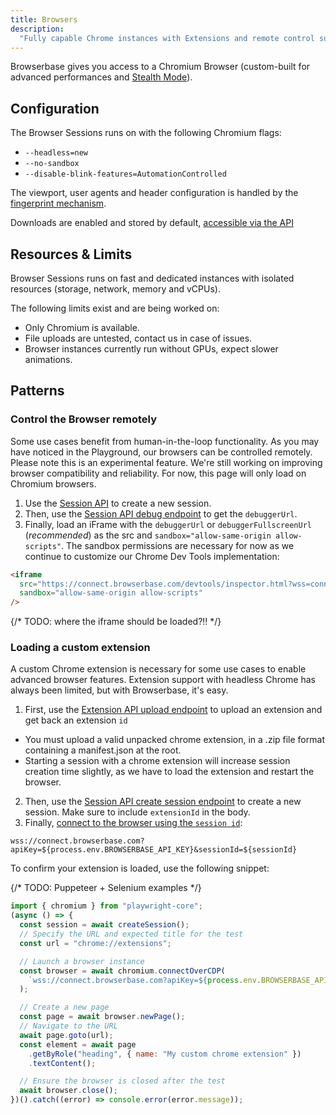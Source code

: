 ```yaml
---
title: Browsers
description:
  "Fully capable Chrome instances with Extensions and remote control support."
---
```


Browserbase gives you access to a Chromium Browser (custom-built for advanced
performances and [Stealth Mode](/features/stealth-mode)).

## Configuration

The Browser Sessions runs on with the following Chromium flags:

- `--headless=new`
- `--no-sandbox`
- `--disable-blink-features=AutomationControlled`

The viewport, user agents and header configuration is handled by the
[fingerprint mechanism](/features/stealth-mode).

Downloads are enabled and stored by default,
[accessible via the API](/features/sessions#downloading-files)

## Resources & Limits

Browser Sessions runs on fast and dedicated instances with isolated resources
(storage, network, memory and vCPUs).

The following limits exist and are being worked on:

- Only Chromium is available.
- File uploads are untested, contact us in case of issues.
- Browser instances currently run without GPUs, expect slower animations.

## Patterns

### Control the Browser remotely

Some use cases benefit from human-in-the-loop functionality. As you may have
noticed in the Playground, our browsers can be controlled remotely. Please note
this is an experimental feature. We're still working on improving browser
compatibility and reliability. For now, this page will only load on Chromium
browsers.

1. Use the [Session API](/api-reference/list-all-sessions) to create a new
   session.
2. Then, use the [Session API debug endpoint](/api-reference/list-all-sessions)
   to get the `debuggerUrl`.
3. Finally, load an iFrame with the `debuggerUrl` or `debuggerFullscreenUrl`
   (_recommended_) as the src and `sandbox="allow-same-origin allow-scripts"`.
   The sandbox permissions are necessary for now as we continue to customize our
   Chrome Dev Tools implementation:

```html
<iframe
  src="https://connect.browserbase.com/devtools/inspector.html?wss=connect.browserbase.com/debug/6e830201-e20f-42a4-accd-6024dd1ed155/devtools/page/3B9E111446C093708541256B9FF57189"
  sandbox="allow-same-origin allow-scripts"
/>
```

{/* TODO: where the iframe should be loaded?!! */}

### Loading a custom extension

A custom Chrome extension is necessary for some use cases to enable advanced
browser features. Extension support with headless Chrome has always been
limited, but with Browserbase, it's easy.

1. First, use the
   [Extension API upload endpoint](/api-reference/upload-an-extension) to upload
   an extension and get back an extension `id`

<Note>

- You must upload a valid unpacked chrome extension, in a .zip file format
  containing a manifest.json at the root.
- Starting a session with a chrome extension will increase session creation time
  slightly, as we have to load the extension and restart the browser.

</Note>

2. Then, use the
   [Session API create session endpoint](/api-reference/list-all-sessions) to
   create a new session. Make sure to include `extensionId` in the body.
3. Finally,
   [connect to the browser using the `session id`](/api-reference/list-all-sessions):

`wss://connect.browserbase.com?apiKey=${process.env.BROWSERBASE_API_KEY}&sessionId=${sessionId}`

To confirm your extension is loaded, use the following snippet:

{/* TODO: Puppeteer + Selenium examples */}

```js
import { chromium } from "playwright-core";
(async () => {
  const session = await createSession();
  // Specify the URL and expected title for the test
  const url = "chrome://extensions";

  // Launch a browser instance
  const browser = await chromium.connectOverCDP(
    `wss://connect.browserbase.com?apiKey=${process.env.BROWSERBASE_API_KEY}&sessionId=${session.id}`,
  );

  // Create a new page
  const page = await browser.newPage();
  // Navigate to the URL
  await page.goto(url);
  const element = await page
    .getByRole("heading", { name: "My custom chrome extension" })
    .textContent();

  // Ensure the browser is closed after the test
  await browser.close();
})().catch((error) => console.error(error.message));
```
